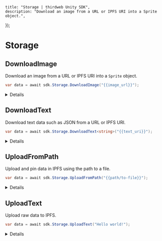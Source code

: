 
	title: "Storage | thirdweb Unity SDK",
	description: "Download an image from a URL or IPFS URI into a Sprite object.",
});

# Storage

## DownloadImage

Download an image from a URL or IPFS URI into a `Sprite` object.

```csharp
var data = await sdk.Storage.DownloadImage("{{image_url}}");
```

<Details summary="Configuration">

#### imageUri

An IPFS URI or a URL that points to an image.

Must be a `string`.

### Return Value

Returns a [Sprite](https://docs.unity3d.com/Manual/Sprites.html).

</Details>

## DownloadText

Download text data such as JSON from a URL or IPFS URI.

```csharp
var data = await sdk.Storage.DownloadText<string>("{{text_uri}}");
```

<Details summary="Configuration">

#### Data type (generic type)

The type of data to return. Any type that can be deserialized with `JsonConvert.DeserializeObject`.

#### textUri

An IPFS URI or a URL that points to data.

Must be a `string`.

### Return Value

Returns the data as the specified type.

</Details>

## UploadFromPath

Upload and pin data in IPFS using the path to a file.

```csharp
var data = await sdk.Storage.UploadFromPath("{{path/to-file}}");
```

<Details summary="Configuration">

#### path

The path to the file to upload.

Must be a `string`.

</Details>

## UploadText

Upload raw data to IPFS.

```csharp
var data = await sdk.Storage.UploadText("Hello world!");
```

<Details summary="Configuration">

#### text

The text to upload.

Must be a `string`.

</Details>
